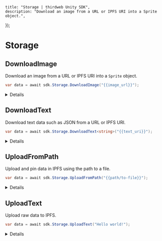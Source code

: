 
	title: "Storage | thirdweb Unity SDK",
	description: "Download an image from a URL or IPFS URI into a Sprite object.",
});

# Storage

## DownloadImage

Download an image from a URL or IPFS URI into a `Sprite` object.

```csharp
var data = await sdk.Storage.DownloadImage("{{image_url}}");
```

<Details summary="Configuration">

#### imageUri

An IPFS URI or a URL that points to an image.

Must be a `string`.

### Return Value

Returns a [Sprite](https://docs.unity3d.com/Manual/Sprites.html).

</Details>

## DownloadText

Download text data such as JSON from a URL or IPFS URI.

```csharp
var data = await sdk.Storage.DownloadText<string>("{{text_uri}}");
```

<Details summary="Configuration">

#### Data type (generic type)

The type of data to return. Any type that can be deserialized with `JsonConvert.DeserializeObject`.

#### textUri

An IPFS URI or a URL that points to data.

Must be a `string`.

### Return Value

Returns the data as the specified type.

</Details>

## UploadFromPath

Upload and pin data in IPFS using the path to a file.

```csharp
var data = await sdk.Storage.UploadFromPath("{{path/to-file}}");
```

<Details summary="Configuration">

#### path

The path to the file to upload.

Must be a `string`.

</Details>

## UploadText

Upload raw data to IPFS.

```csharp
var data = await sdk.Storage.UploadText("Hello world!");
```

<Details summary="Configuration">

#### text

The text to upload.

Must be a `string`.

</Details>
